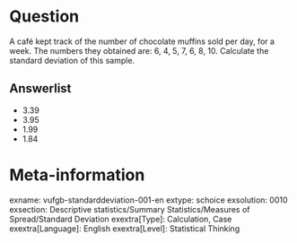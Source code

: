 Question
========
A café kept track of the number of chocolate muffins sold per day, for a week. The numbers they obtained are: 6, 4, 5, 7, 6, 8, 10. Calculate the standard deviation of this sample.

Answerlist
----------
* 3.39 
* 3.95 
* 1.99 
* 1.84

Meta-information
================
exname: vufgb-standarddeviation-001-en
extype: schoice
exsolution: 0010
exsection: Descriptive statistics/Summary Statistics/Measures of Spread/Standard Deviation
exextra[Type]: Calculation, Case
exextra[Language]: English
exextra[Level]: Statistical Thinking
